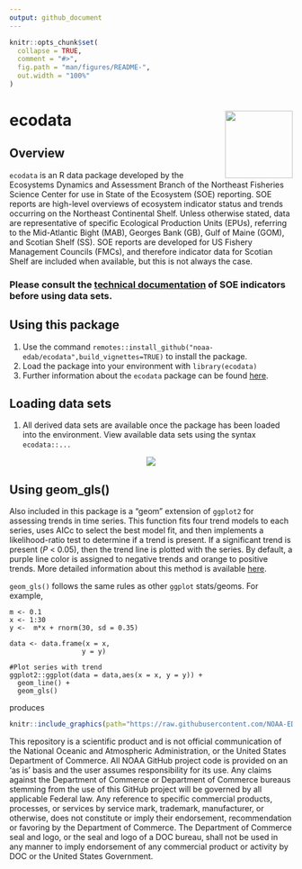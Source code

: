 ```yaml
---
output: github_document
---
```


<!-- README.md is generated from README.Rmd. Please edit that file -->

```r
knitr::opts_chunk$set(
  collapse = TRUE,
  comment = "#>",
  fig.path = "man/figures/README-",
  out.width = "100%"
)
```
# ecodata <img src="https://github.com/NOAA-EDAB/ecodata/blob/master/ecodata_logo.png" align="right" width="120" /> 

<!-- badges: start -->
<!-- badges: end -->

## Overview

`ecodata` is an R data package developed by the Ecosystems Dynamics and Assessment Branch of the Northeast Fisheries Science Center
for use in State of the Ecosystem (SOE) reporting. SOE reports are high-level overviews of ecosystem indicator status and trends occurring
on the Northeast Continental Shelf. Unless otherwise stated, data are representative of specific Ecological Production Units (EPUs), referring to 
the Mid-Atlantic Bight (MAB), Georges Bank (GB), Gulf of Maine (GOM), and Scotian Shelf (SS). SOE reports are developed for US Fishery
Management Councils (FMCs), and therefore indicator data for Scotian Shelf are included when available, but this is not always the case. 

### Please consult the [technical documentation](https://noaa-edab.github.io/tech-doc/) of SOE indicators before using data sets.

## Using this package

1.  Use the command `remotes::install_github("noaa-edab/ecodata",build_vignettes=TRUE)` to install the package.
2.  Load the package into your environment with `library(ecodata)`
3. Further information about the `ecodata` package can be found [here](https://noaa-edab.github.io/ecodata/).

## Loading data sets

1.  All derived data sets are available once the package has been loaded into the environment. View available data sets using the syntax `ecodata::...`

<p align="center" width="645"> 
<img src="https://raw.githubusercontent.com/NOAA-EDAB/ecodata/master/ecodata1.gif">
</p>

## Using geom_gls()

Also included in this package is a "geom" extension of `ggplot2` for assessing trends in time series. This function fits four trend models to each 
series, uses AICc to select the best model fit, and then implements a likelihood-ratio test to determine if a trend is present. If a significant
trend is present (*P* < 0.05), then the trend line is plotted with the series. By default, a purple line color is assigned to negative trends and orange to positive trends. More detailed information about this method is available
[here](https://noaa-edab.github.io/tech-doc/trend-analysis.html). 

`geom_gls()` follows the same rules as other `ggplot` stats/geoms. For example,

```
m <- 0.1
x <- 1:30
y <-  m*x + rnorm(30, sd = 0.35)

data <- data.frame(x = x,
                  y = y)

#Plot series with trend 
ggplot2::ggplot(data = data,aes(x = x, y = y)) +
  geom_line() +
  geom_gls()
```

produces 

```r
knitr::include_graphics(path="https://raw.githubusercontent.com/NOAA-EDAB/ecodata/master/docs/images/geom_gls.png")
```

This repository is a scientific product and is not official communication of the National Oceanic and Atmospheric Administration, or the United States Department of Commerce. All NOAA GitHub project code is provided on an ‘as is’ basis and the user assumes responsibility for its use. Any claims against the Department of Commerce or Department of Commerce bureaus stemming from the use of this GitHub project will be governed by all applicable Federal law. Any reference to specific commercial products, processes, or services by service mark, trademark, manufacturer, or otherwise, does not constitute or imply their endorsement, recommendation or favoring by the Department of Commerce. The Department of Commerce seal and logo, or the seal and logo of a DOC bureau, shall not be used in any manner to imply endorsement of any commercial product or activity by DOC or the United States Government.

